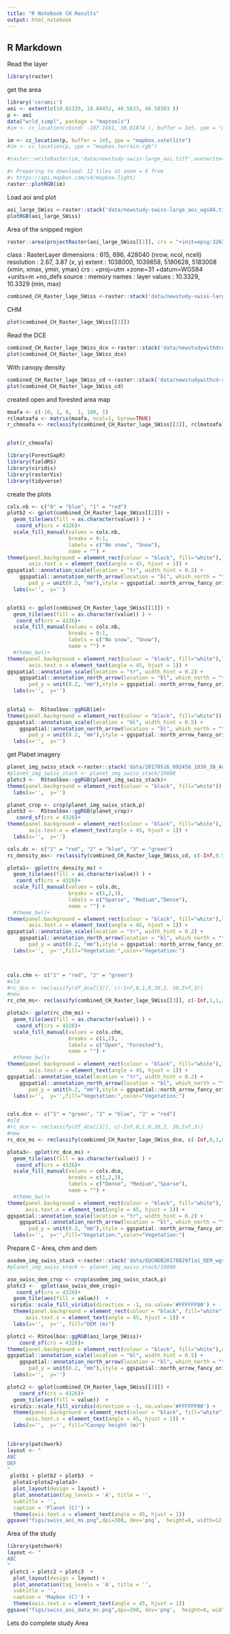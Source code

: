 ```yaml
---
title: "R Notebook CH Results"
output: html_notebook
---
```


## R Markdown

Read the layer
```r
library(raster)

```

get the area

```r
library('ceramic')
aoi <- extent(c(10.02339, 10.04452, 46.5633, 46.58303 ))
p <- aoi
data("wrld_simpl", package = "maptools")
#im <- cc_location(cbind( -107.1661, 38.81874 ), buffer = 1e5, ype = "mapbox.satellite")

im <- cc_location(p, buffer = 1e5, ype = "mapbox.satellite")
#im <- cc_location(p, ype = "mapbox.terrain-rgb")

#raster::writeRaster(im,'data/newstudy-swiss-large_aoi.tiff',overwrite=TRUE)

#> Preparing to download: 12 tiles at zoom = 6 from 
#> https://api.mapbox.com/v4/mapbox.light/
raster::plotRGB(im)
```

Load aoi and plot
```r

aoi_large_SWiss <-raster::stack('data/newstudy-swiss-large_aoi_wgs84.tif')
plotRGB(aoi_large_SWiss)
```
Area of the snipped region
```r

raster::area(projectRaster(aoi_large_SWiss[[1]], crs = "+init=epsg:32631"))
```


class      : RasterLayer 
dimensions : 615, 696, 428040  (nrow, ncol, ncell)
resolution : 2.67, 3.87  (x, y)
extent     : 1038000, 1039858, 5180628, 5183008  (xmin, xmax, ymin, ymax)
crs        : +proj=utm +zone=31 +datum=WGS84 +units=m +no_defs 
source     : memory
names      : layer 
values     : 10.3329, 10.3329  (min, max)


```r
combined_CH_Raster_lage_SWiss <-raster::stack('data/newstudy-swiss-large.tif')
```

CHM
```r
plot(combined_CH_Raster_lage_SWiss[[3]])
```


Read the DCE
```r
combined_CH_Raster_lage_SWiss_dce <-raster::stack('data/newstudywithdce-swiss-large.tif')[[3]]
plot(combined_CH_Raster_lage_SWiss_dce)
```
With canopy density
```r
combined_CH_Raster_lage_SWiss_cd <-raster::stack('data/newstudywithcd-swiss-large.tif')[[3]]
plot(combined_CH_Raster_lage_SWiss_cd)
```

created open and forested area map

```r
moafa <- c(-10, 1, 0,  1, 100, 1)
rclmatoafa <- matrix(moafa, ncol=1, byrow=TRUE)
r_chmoafa <- reclassify(combined_CH_Raster_lage_SWiss[[3]], rclmatoafa)


plot(r_chmoafa)
```

```r
library(ForestGapR)
library(fieldRS)
library(viridis)
library(rasterVis)
library(tidyverse)
```

create the plots

```r
cols.nb <- c("0" = "blue", "1" = "red")
plotb2 <- gplot(combined_CH_Raster_lage_SWiss[[2]]) + 
  geom_tile(aes(fill = as.character(value)) ) +
   coord_sf(crs = 4326)+
  scale_fill_manual(values = cols.nb,
                    breaks = 0:1,
                    labels = c("No snow", "Snow"),
                    name = "") +
theme(panel.background = element_rect(colour = "black", fill="white"),legend.position = "none",
       axis.text.x = element_text(angle = 45, hjust = 1)) +
ggspatial::annotation_scale(location = "tr", width_hint = 0.2) +
    ggspatial::annotation_north_arrow(location = "bl", which_north = "true", 
       pad_y = unit(0.2, "mm"),style = ggspatial::north_arrow_fancy_orienteering) +
  labs(x='',  y='') 


plotb1 <- gplot(combined_CH_Raster_lage_SWiss[[1]]) + 
  geom_tile(aes(fill = as.character(value)) ) +
   coord_sf(crs = 4326)+
  scale_fill_manual(values = cols.nb,
                    breaks = 0:1,
                    labels = c("No snow", "Snow"),
                    name = "") +
  #theme_bw()+
theme(panel.background = element_rect(colour = "black", fill="white"),legend.position = "none",
       axis.text.x = element_text(angle = 45, hjust = 1)) +
ggspatial::annotation_scale(location = "tr", width_hint = 0.2) +
    ggspatial::annotation_north_arrow(location = "bl", which_north = "true", 
       pad_y = unit(0.2, "mm"),style = ggspatial::north_arrow_fancy_orienteering) +
  labs(x='',  y='') 

 
plota1 <-  RStoolbox::ggRGB(im)+
theme(panel.background = element_rect(colour = "black", fill="white")) +
ggspatial::annotation_scale(location = "bl", width_hint = 0.5) +
    ggspatial::annotation_north_arrow(location = "bl", which_north = "true", 
       pad_y = unit(0.2, "mm"),style = ggspatial::north_arrow_fancy_orienteering) +
  labs(x='',  y='') 
```


get Plabet imagery

```r
planet_img_swiss_stack <-raster::stack('data/20170516_092458_1030_3B_AnalyticMS_SR_clip_wgs84.tif')
#planet_img_swiss_stack <- planet_img_swiss_stack/10000
plotc3 <-  RStoolbox::ggRGB(planet_img_swiss_stack)+
theme(panel.background = element_rect(colour = "black", fill="white")) +
  labs(x='',  y='') 
```

```r
planet_crop <- crop(planet_img_swiss_stack,p)
plotb3 <-  RStoolbox::ggRGB(planet_crop)+
   coord_sf(crs = 4326)+
theme(panel.background = element_rect(colour = "black", fill="white"),legend.position = "bottom",
       axis.text.x = element_text(angle = 45, hjust = 1)) +
  labs(x='',  y='') 
```


```r

cols.dc <- c("1" = "red", "2" = "blue", "3" = "green")
rc_density_ms<- reclassify(combined_CH_Raster_lage_SWiss_cd, c(-Inf,0.5,1,0.5,0.75,2, 0.75,1,3))

plota1<- gplot(rc_density_ms) + 
  geom_tile(aes(fill = as.character(value)) ) +
   coord_sf(crs = 4326)+
  scale_fill_manual(values = cols.dc,
                    breaks = c(1,2,3),
                    labels = c("Sparse", "Medium","Dense"),
                    name = "") +
  #theme_bw()+
theme(panel.background = element_rect(colour = "black", fill="white"),legend.position = "bottom",
       axis.text.x = element_text(angle = 45, hjust = 1)) +
ggspatial::annotation_scale(location = "tr", width_hint = 0.2) +
    ggspatial::annotation_north_arrow(location = "bl", which_north = "true", 
       pad_y = unit(0.2, "mm"),style = ggspatial::north_arrow_fancy_orienteering) +
  labs(x='',  y='',fill="Vegetation:",color="Vegetation:") 



cols.chm <- c("1" = "red", "2" = "green")
#old
#rc_dce <- reclassify(df_dce[[3]], c(-Inf,0,1,0,30,2, 30,Inf,3))
#new
rc_chm_ms<- reclassify(combined_CH_Raster_lage_SWiss[[3]], c(-Inf,1,1,1,Inf,2))

plota2<- gplot(rc_chm_ms) + 
  geom_tile(aes(fill = as.character(value)) ) +
   coord_sf(crs = 4326)+
  scale_fill_manual(values = cols.chm,
                    breaks = c(1,2),
                    labels = c("Open", "Forested"),
                    name = "") +
  #theme_bw()+
theme(panel.background = element_rect(colour = "black", fill="white"),legend.position = "bottom",
       axis.text.x = element_text(angle = 45, hjust = 1)) +
ggspatial::annotation_scale(location = "tr", width_hint = 0.2) +
    ggspatial::annotation_north_arrow(location = "bl", which_north = "true", 
       pad_y = unit(0.2, "mm"),style = ggspatial::north_arrow_fancy_orienteering) +
  labs(x='',  y='',fill="Vegetation:",color="Vegetation:") 


cols.dce <- c("1" = "green", "2" = "blue", "3" = "red")
#old
#rc_dce <- reclassify(df_dce[[3]], c(-Inf,0,1,0,30,2, 30,Inf,3))
#new
rc_dce_ms <- reclassify(combined_CH_Raster_lage_SWiss_dce, c(-Inf,0,1,0,30,2, 30,Inf,3))

plota3<- gplot(rc_dce_ms) + 
  geom_tile(aes(fill = as.character(value)) ) +
   coord_sf(crs = 4326)+
  scale_fill_manual(values = cols.dce,
                    breaks = c(1,2,3),
                    labels = c("Dense", "Medium","Sparse"),
                    name = "") +
  #theme_bw()+
theme(panel.background = element_rect(colour = "black", fill="white"),legend.position = "bottom",
      axis.text.x = element_text(angle = 45, hjust = 1)) +
ggspatial::annotation_scale(location = "tr", width_hint = 0.2) +
    ggspatial::annotation_north_arrow(location = "bl", which_north = "true", 
       pad_y = unit(0.2, "mm"),style = ggspatial::north_arrow_fancy_orienteering) +
  labs(x='',  y='',fill="Vegetation:",color="Vegetation:") 

```

Prepare C - Area, chm and dem

```r
asodem_img_swiss_stack <-raster::stack('data/EUCHDB20170829f1a1_DEM_wgs84.tiff')
#planet_img_swiss_stack <- planet_img_swiss_stack/10000

```

```r
aso_swiss_dem_crop <- crop(asodem_img_swiss_stack,p)
plotc3 <-  gplot(aso_swiss_dem_crop)+
   coord_sf(crs = 4326)+
  geom_tile(aes(fill = value))  +
 viridis::scale_fill_viridis(direction = -1, na.value='#FFFFFF00') + 
  theme(panel.background = element_rect(colour = "black", fill="white"),legend.position = "bottom",
      axis.text.x = element_text(angle = 45, hjust = 1)) +
  labs(x='',  y='', fill="DEM (m)") 
```

```r



plotc1 <- RStoolbox::ggRGB(aoi_large_SWiss)+
    coord_sf(crs = 4326)+
theme(panel.background = element_rect(colour = "black", fill="white"),axis.text.x = element_text(angle = 45, hjust = 1)) +
ggspatial::annotation_scale(location = "bl", width_hint = 0.5) +
    ggspatial::annotation_north_arrow(location = "bl", which_north = "true", 
       pad_y = unit(0.2, "mm"),style = ggspatial::north_arrow_fancy_orienteering) +
  labs(x='',  y='') 

plotc2 <- gplot(combined_CH_Raster_lage_SWiss[[3]]) +
    coord_sf(crs = 4326)+
  geom_tile(aes(fill = value))  +
 viridis::scale_fill_viridis(direction = -1, na.value='#FFFFFF00') + 
  theme(panel.background = element_rect(colour = "black", fill="white"),legend.position = "bottom",
      axis.text.x = element_text(angle = 45, hjust = 1)) +
  labs(x='',  y='', fill="Canopy height (m)") 
  
```



```r
library(patchwork)
layout <- "
ABC
DEF
"
 plotb1 + plotb2 + plotb3  +
  plota1+plota2+plota3+
  plot_layout(design = layout) +
  plot_annotation(tag_levels = 'A', title = '',
  subtitle = '',
  caption = 'Planet (C)') +
  theme(axis.text.x = element_text(angle = 45, hjust = 1))
ggsave("figs/swiss_aoi_ms.png",dpi=300, dev='png',  height=8, width=12,units="in")
```


Area of the study
```r
library(patchwork)
layout <- "
ABC
"
 plotc1 + plotc2 + plotc3  +
  plot_layout(design = layout) +
  plot_annotation(tag_levels = 'A', title = '',
  subtitle = '',
  caption = 'Mapbox (C)') +
  theme(axis.text.x = element_text(angle = 45, hjust = 1))
ggsave("figs/swiss_aoi_data_ms.png",dpi=300, dev='png',  height=8, width=12,units="in")
```


Lets do complete study Area

